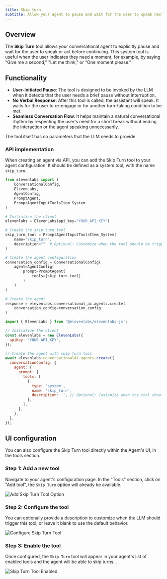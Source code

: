```yaml
---
title: Skip turn
subtitle: Allow your agent to pause and wait for the user to speak next.
---
```


## Overview

The **Skip Turn** tool allows your conversational agent to explicitly pause and wait for the user to speak or act before continuing. This system tool is useful when the user indicates they need a moment, for example, by saying "Give me a second," "Let me think," or "One moment please."

## Functionality

- **User-Initiated Pause**: The tool is designed to be invoked by the LLM when it detects that the user needs a brief pause without interruption.
- **No Verbal Response**: After this tool is called, the assistant will speak. It waits for the user to re-engage or for another turn-taking condition to be met.
- **Seamless Conversation Flow**: It helps maintain a natural conversational rhythm by respecting the user's need for a short break without ending the interaction or the agent speaking unnecessarily.

The tool itself has no parameters that the LLM needs to provide.

### API implementation

When creating an agent via API, you can add the Skip Turn tool to your agent configuration. It should be defined as a system tool, with the name `skip_turn`.

<CodeBlocks>

```python
from elevenlabs import (
    ConversationalConfig,
    ElevenLabs,
    AgentConfig,
    PromptAgent,
    PromptAgentInputToolsItem_System
)

# Initialize the client
elevenlabs = ElevenLabs(api_key="YOUR_API_KEY")

# Create the skip turn tool
skip_turn_tool = PromptAgentInputToolsItem_System(
    name="skip_turn",
    description=""  # Optional: Customize when the tool should be triggered, or leave blank for default.
)

# Create the agent configuration
conversation_config = ConversationalConfig(
    agent=AgentConfig(
        prompt=PromptAgent(
            tools=[skip_turn_tool]
        )
    )
)

# Create the agent
response = elevenlabs.conversational_ai.agents.create(
    conversation_config=conversation_config
)
```

```javascript
import { ElevenLabs } from '@elevenlabs/elevenlabs-js';

// Initialize the client
const elevenlabs = new ElevenLabs({
  apiKey: 'YOUR_API_KEY',
});

// Create the agent with skip turn tool
await elevenlabs.conversationalAi.agents.create({
  conversationConfig: {
    agent: {
      prompt: {
        tools: [
          {
            type: 'system',
            name: 'skip_turn',
            description: '', // Optional: Customize when the tool should be triggered, or leave blank for default.
          },
        ],
      },
    },
  },
});
```

</CodeBlocks>

## UI configuration

You can also configure the Skip Turn tool directly within the Agent's UI, in the tools section.

<Steps>

### Step 1: Add a new tool

Navigate to your agent's configuration page. In the "Tools" section, click on "Add tool", the `Skip Turn` option will already be available.

<Frame background="subtle">
  <img
    src="/assets/images/conversational-ai/skip-turn-option.png"
    alt="Add Skip Turn Tool Option"
  />
</Frame>

### Step 2: Configure the tool

You can optionally provide a description to customize when the LLM should trigger this tool, or leave it blank to use the default behavior.

<Frame background="subtle">
  <img src="/assets/images/conversational-ai/skip-turn-config.png" alt="Configure Skip Turn Tool" />
</Frame>

### Step 3: Enable the tool

Once configured, the `Skip Turn` tool will appear in your agent's list of enabled tools and the agent will be able to skip turns. .

<Frame background="subtle">
  <img src="/assets/images/conversational-ai/skip-turn-enabled.png" alt="Skip Turn Tool Enabled" />
</Frame>

</Steps>
